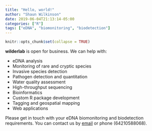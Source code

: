 ```yaml
---
title: "Hello, world!"
author: "Shaun Wilkinson"
date: 2019-06-04T21:13:14-05:00
categories: ["R"]
tags: ["eDNA", "biomonitoring", "biodetection"]
---
```


```r
knitr::opts_chunk$set(collapse = TRUE)
```

**wilderlab** is open for business. We can help with: 

* eDNA analysis
* Monitoring of rare and cryptic species
* Invasive species detection
* Pathogen detection and quantitation
* Water quality assessment
* High-throughput sequencing
* Bioinformatics
* Custom R package development
* Tagging and geospatial mapping
* Web applications

Please get in touch with your eDNA biomonitoring
and biodetection requirements. 
You can contact us by [email](mailto:shaun@wilderlab.co.nz) or 
phone (64210588068). 
